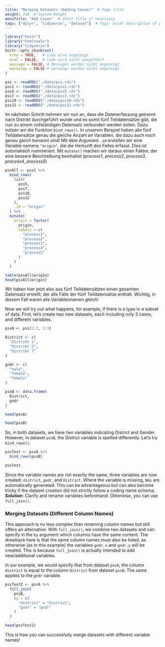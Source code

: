 ```yaml
---
title: "Merging Datasets (Adding Cases)"  # Page Title
weight: 314  # Custom Weight
menuTitle: "Add Cases"  # Short Title if necessary
tags: ["dplyr", "tidyverse", "dataset"]  # Tags: brief description of page content
---
```

```r
library("knitr")
library("htmltools")
library("tidyverse")
knitr::opts_chunk$set(
  echo = TRUE,   # Code wird angezeigt
  eval = FALSE,  # Code wird nicht ausgeführt
  message = FALSE, # Messages werden nicht angezeigt
  warnings = FALSE # warnings werden nicht angezeigt
)

pss <- readRDS("./data/pss.rds")
pss1 <- readRDS("./data/pss1.rds")
pss5 <- readRDS("./data/pss5.rds")
pss7 <- readRDS("./data/pss7.rds")
pss10 <- readRDS("./data/pss10.rds")
pss12 <- readRDS("./data/pss12.rds")
```

Im nächsten Schritt nehmen wir nun an, dass die Datenerfassung getrennt nach Distrikt durchgeführt wurde und es somit fünf Teildatensätze gibt, die nun zu einem vollständigen Datensatz verbunden werden sollen. Dazu nutzen wir die Funktion `bind_rows()`. In unserem Beispiel haben alle fünf Teildatensätze genau die gleiche Anzahl an Variablen, die dazu auch noch genau gleich benannt sind! Mit dem Argument `.id` erstellen wir eine Variable namens `"origin"`, die die Herkunft des Falles erfasst. Dies ist automatisch nummeriert. Mit `mutate()` machen wir daraus einen Faktor, der eine bessere Beschreibung beinhaltet (*process1*, *process2*, *process3*, *process4*, *process5*)

```r
pssAll <- pss1 %>%
  bind_rows(
    list(
      pss5,
      pss7, 
      pss10, 
      pss12
    ), 
    .id = "origin"
  ) %>%
  mutate(
    origin = factor(
      origin, 
      labels = c(
        "process1", 
        "process2", 
        "process3", 
        "process4",
        "process5"
      )
    )
  )

table(pssAll$origin)
head(pssAll$origin)
``` 

Wir haben hier jetzt also aus fünf Teildatensätzen einen gesamten Datensatz erstellt, der alle Fälle der fünf Teildatensätze enthält. Wichtig, in diesem Fall waren alle Variablennamen gleich! 

Now we will try out what happens, for example, if there is a typo in a subset of data. First, let's create two new datasets, each including only 3 cases, and different variables.

``` r
pssA <- pss[1:3, 2:3]

District <- c(
  "Distrikt 1", 
  "Distrikt 5",
  "Distrikt 7"
)

gndr <- c(
  "male",
  "female",
  "female"
)

pssB <- data.frame(
  District, 
  gndr
)

head(pssA)

head(pssB)
``` 

So, in both datasets, we have two variables indicating District and Gender. However, in dataset `pssB`, the District variable is spelled differently. Let's try `bind_rows()`.

``` r
pssTest <- pssA %>% 
  bind_rows(pssB)

pssTest
```

Since the variable names are not exactly the same, three variables are now created: `district`, `gndr`, and `District`. Where the variable is missing, `NAs` are automatically generated. This can be advantageous but can also become tricky if the dataset creation did not strictly follow a coding name schema. **Solution**: Clarify and rename variables beforehand. Otherwise, you can use `full_join()`.

### Merging Datasets (Different Column Names)
This approach is no less complex than renaming column names but still offers an alternative. With `full_join()`, we combine two datasets and can specify in the `by` argument which columns have the same content. The drawback here is that the same column names must also be listed, as otherwise (as in this example) the variables `gndr.x` and `gndr.y` will be created. This is because `full_join()` is actually intended to add new/additional variables.

In our example, we would specify that from dataset `pssA`, the column `district` is equal to the column `District` from dataset `pssB`. The same applies to the `gndr` variable.

```r
pssTest2 <- pssA %>% 
  full_join(
    pssB,
    by = c(
      "district" = "District", 
      "gndr" = "gndr"
    )
  )

head(pssTest2)
```

This is how you can successfully merge datasets with different variable names!

